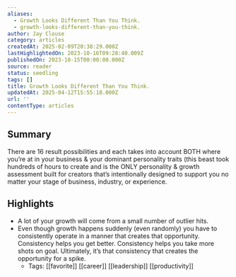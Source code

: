 ```yaml
---
aliases:
  - Growth Looks Different Than You Think.
  - growth-looks-different-than-you-think.
author: Jay Clouse
category: articles
createdAt: 2025-02-09T20:38:29.000Z
lastHighlightedOn: 2023-10-16T09:28:40.009Z
publishedOn: 2023-10-15T00:00:00.000Z
source: reader
status: seedling
tags: []
title: Growth Looks Different Than You Think.
updatedAt: 2025-04-12T15:55:18.000Z
url: ''
contentType: articles
---
```

## Summary

There are 16 result possibilities and each takes into account BOTH where you’re at in your business & your dominant personality traits (this beast took hundreds of hours to create and is the ONLY personality & growth assessment built for creators that’s intentionally designed to support you no matter your stage of business, industry, or experience.

## Highlights

- A lot of your growth will come from a small number of outlier hits.
- Even though growth happens suddenly (even randomly) you have to consistently operate in a manner that creates that opportunity.
  Consistency helps you get better.
  Consistency helps you take more shots on goal.
  Ultimately, it’s that consistency that creates the opportunity for a spike.
    - Tags: [[favorite]] [[career]] [[leadership]] [[productivity]]
